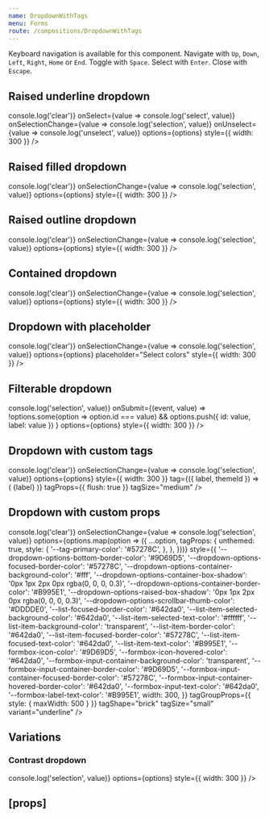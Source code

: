 ```yaml
---
name: DropdownWithTags
menu: Forms
route: /compositions/DropdownWithTags
---
```



<PageTitle src="compositions/Dropdown" title="DropdownWithTags" />

Keyboard navigation is available for this component. Navigate with `Up`, `Down`, `Left`, `Right`, `Home` or `End`. Toggle with `Space`. Select with `Enter`. Close with `Escape`.

## Raised underline dropdown

<Playground>
  <ThemeWrapper style={{ height: '300px' }}>
    <div style={{ maxWidth: '100%', marginLeft: 20, marginRight: 20 }}>
      <DropdownWithTags
        transitional
        initialSelected={[options[3]]}
        label="Super awesome dropdown"
        layout="raised"
        onClear={value => console.log('clear')}
        onSelect={value => console.log('select', value)}
        onSelectionChange={value => console.log('selection', value)}
        onUnselect={value => console.log('unselect', value)}
        options={options}
        style={{ width: 300 }}
      />
    </div>
  </ThemeWrapper>
</Playground>

## Raised filled dropdown

<Playground>
  <ThemeWrapper style={{ height: '300px' }}>
    <div style={{ maxWidth: '100%', marginLeft: 20, marginRight: 20 }}>
      <DropdownWithTags
        transitional
        initialSelected={[options[3]]}
        inputVariant="filled"
        label="Super awesome dropdown"
        layout="raised"
        onClear={value => console.log('clear')}
        onSelectionChange={value => console.log('selection', value)}
        options={options}
        style={{ width: 300 }}
      />
    </div>
  </ThemeWrapper>
</Playground>

## Raised outline dropdown

<Playground>
  <ThemeWrapper style={{ height: '300px' }}>
    <div style={{ maxWidth: '100%', marginLeft: 20, marginRight: 20 }}>
      <DropdownWithTags
        transitional
        initialSelected={[options[3]]}
        inputVariant="outline"
        label="Super awesome dropdown"
        layout="raised"
        onClear={value => console.log('clear')}
        onSelectionChange={value => console.log('selection', value)}
        options={options}
        style={{ width: 300 }}
      />
    </div>
  </ThemeWrapper>
</Playground>

## Contained dropdown

<Playground>
  <ThemeWrapper style={{ height: '300px' }}>
    <div style={{ maxWidth: '100%', marginLeft: 20, marginRight: 20 }}>
      <DropdownWithTags
        transitional
        initialSelected={[options[3]]}
        label="Super awesome dropdown"
        layout="contained"
        onClear={value => console.log('clear')}
        onSelectionChange={value => console.log('selection', value)}
        options={options}
        style={{ width: 300 }}
      />
    </div>
  </ThemeWrapper>
</Playground>

## Dropdown with placeholder

<Playground>
  <ThemeWrapper style={{ height: '300px' }}>
    <div style={{ maxWidth: '100%', marginLeft: 20, marginRight: 20 }}>
      <DropdownWithTags
        transitional
        label="Super awesome dropdown"
        layout="contained"
        onClear={value => console.log('clear')}
        onSelectionChange={value => console.log('selection', value)}
        options={options}
        placeholder="Select colors"
        style={{ width: 300 }}
      />
    </div>
  </ThemeWrapper>
</Playground>

## Filterable dropdown

<Playground>
  <ThemeWrapper style={{ height: '300px' }}>
    <div style={{ maxWidth: '100%', marginLeft: 20, marginRight: 20 }}>
      <DropdownWithTags
        transitional
        getFilteredOptions={handleFilter}
        initialSelected={[options[3]]}
        label="Super awesome dropdown"
        onSelectionChange={value => console.log('selection', value)}
        onSubmit={(event, value) =>
          !options.some(option => option.id === value) && options.push({ id: value, label: value })
        }
        options={options}
        style={{ width: 300 }}
      />
    </div>
  </ThemeWrapper>
</Playground>

## Dropdown with custom tags

<Playground>
  <ThemeWrapper style={{ height: '300px' }}>
    <div style={{ maxWidth: '100%', marginLeft: 20, marginRight: 20 }}>
      <DropdownWithTags
        transitional
        initialSelected={[options[3]]}
        inputVariant="outline"
        label="Super awesome dropdown"
        layout="raised"
        onClear={value => console.log('clear')}
        onSelectionChange={value => console.log('selection', value)}
        options={options}
        style={{ width: 300 }}
        tag={({ label, themeId }) => (
          <Flex flexible alignItems="center" direction="row" justifyContent="flex-start">
            <Rhythm m={1} mr={2}>
              <Avatar
                imgSrc="/public/images/avatar.jpg"
                initials="EC"
                size="xsmall"
                style={{ border: `1px solid ${themes[themeId]['secondary-palette-border-color']}` }}
              />
            </Rhythm>
            <Typography weights={['line-height-smash']}>{label}</Typography>
            <Rhythm ml={4} p={1} style={{ marginRight: 5 }}>
              <TypographyWithSvg as="div" volume="quiet">
                <TimesIcon scale="xsmall" />
              </TypographyWithSvg>
            </Rhythm>
          </Flex>
        )}
        tagProps={{ flush: true }}
        tagSize="medium"
      />
    </div>
  </ThemeWrapper>
</Playground>

## Dropdown with custom props

<Playground>
  <ThemeWrapper style={{ height: '300px' }}>
    <div style={{ maxWidth: '100%', marginLeft: 20, marginRight: 20 }}>
      <DropdownWithTags
        transitional
        unthemed
        initialSelected={[options[3]]}
        label="Super awesome dropdown"
        layout="contained"
        onClear={value => console.log('clear')}
        onSelectionChange={value => console.log('selection', value)}
        options={options.map(option => ({
          ...option,
          tagProps: {
            unthemed: true,
            style: {
              '--tag-primary-color': '#57278C',
            },
          },
        }))}
        style={{
          '--dropdown-options-bottom-border-color': '#9D69D5',
          '--dropdown-options-focused-border-color': '#57278C',
          '--dropdown-options-container-background-color': '#fff',
          '--dropdown-options-container-box-shadow': '0px 1px 2px 0px rgba(0, 0, 0, 0.3)',
          '--dropdown-options-container-border-color': '#B995E1',
          '--dropdown-options-raised-box-shadow': '0px 1px 2px 0px rgba(0, 0, 0, 0.3)',
          '--dropdown-options-scrollbar-thumb-color': '#DDDDE0',
          '--list-focused-border-color': '#642da0',
          '--list-item-selected-background-color': '#642da0',
          '--list-item-selected-text-color': '#ffffff',
          '--list-item-background-color': 'transparent',
          '--list-item-border-color': '#642da0',
          '--list-item-focused-border-color': '#57278C',
          '--list-item-focused-text-color': '#642da0',
          '--list-item-text-color': '#B995E1',
          '--formbox-icon-color': '#9D69D5',
          '--formbox-icon-hovered-color': '#642da0',
          '--formbox-input-container-background-color': 'transparent',
          '--formbox-input-container-border-color': '#9D69D5',
          '--formbox-input-container-focused-border-color': '#57278C',
          '--formbox-input-container-hovered-border-color': '#642da0',
          '--formbox-input-text-color': '#642da0',
          '--formbox-label-text-color': '#B995E1',
          width: 300,
        }}
        tagGroupProps={{ style: { maxWidth: 500 } }}
        tagShape="brick"
        tagSize="small"
        variant="underline"
      />
    </div>
  </ThemeWrapper>
</Playground>

## Variations

### Contrast dropdown

<Playground>
  <ThemeWrapper contrast style={{ height: '300px' }}>
    <div style={{ maxWidth: '100%', marginLeft: 20, marginRight: 20 }}>
      <DropdownWithTags
        contrast
        id="demo-contrast-dropdown"
        initialSelected={[options[3]]}
        label="Super awesome dropdown"
        onSelectionChange={value => console.log('selection', value)}
        options={options}
        style={{ width: 300 }}
      />
    </div>
  </ThemeWrapper>
</Playground>

## \[props\]

<Props of={DropdownWithTags} />
